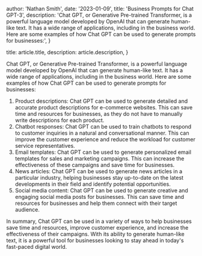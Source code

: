 
  author: 'Nathan Smith',
  date: '2023-01-09',
  title: 'Business Prompts for Chat GPT-3',
  description:
    'Chat GPT, or Generative Pre-trained Transformer, is a powerful language model developed by OpenAI that can generate human-like text. It has a wide range of applications, including in the business world. Here are some examples of how Chat GPT can be used to generate prompts for businesses:',
}

  title: article.title,
  description: article.description,
}


Chat GPT, or Generative Pre-trained Transformer, is a powerful language model developed by OpenAI that can generate human-like text. It has a wide range of applications, including in the business world. Here are some examples of how Chat GPT can be used to generate prompts for businesses:

1. Product descriptions: Chat GPT can be used to generate detailed and accurate product descriptions for e-commerce websites. This can save time and resources for businesses, as they do not have to manually write descriptions for each product.
2. Chatbot responses: Chat GPT can be used to train chatbots to respond to customer inquiries in a natural and conversational manner. This can improve the customer experience and reduce the workload for customer service representatives.
3. Email templates: Chat GPT can be used to generate personalized email templates for sales and marketing campaigns. This can increase the effectiveness of these campaigns and save time for businesses.
4. News articles: Chat GPT can be used to generate news articles in a particular industry, helping businesses stay up-to-date on the latest developments in their field and identify potential opportunities.
5. Social media content: Chat GPT can be used to generate creative and engaging social media posts for businesses. This can save time and resources for businesses and help them connect with their target audience.

In summary, Chat GPT can be used in a variety of ways to help businesses save time and resources, improve customer experience, and increase the effectiveness of their campaigns. With its ability to generate human-like text, it is a powerful tool for businesses looking to stay ahead in today's fast-paced digital world.